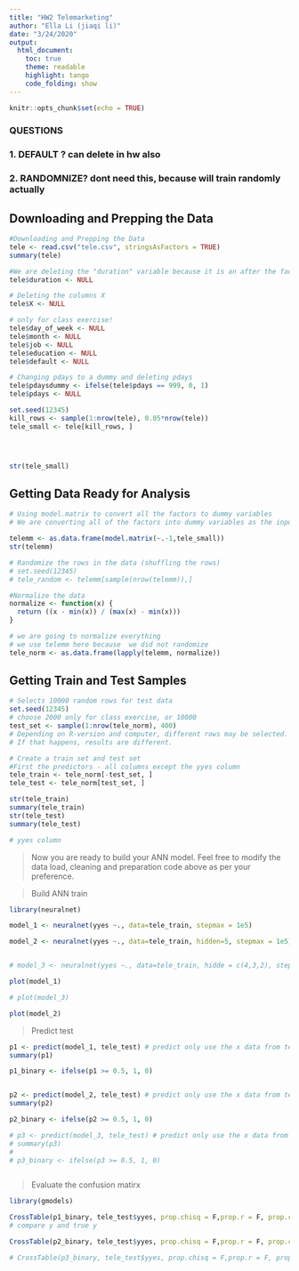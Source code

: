 ```yaml
---
title: "HW2 Telemarketing"
author: "Ella Li (jiaqi li)"
date: "3/24/2020"
output:
  html_document:
    toc: true
    theme: readable
    highlight: tango
    code_folding: show
---
```


```r
knitr::opts_chunk$set(echo = TRUE)
```

### QUESTIONS
### 1. DEFAULT ? can delete in hw also
### 2. RANDOMNIZE? dont need this, because will train randomly actually




## Downloading and Prepping the Data

```r
#Downloading and Prepping the Data
tele <- read.csv("tele.csv", stringsAsFactors = TRUE)
summary(tele)

#We are deleting the "duration" variable because it is an after the fact measurement. We only should be using variables that we know before the call
tele$duration <- NULL

# Deleting the columns X
tele$X <- NULL

# only for class exercise!
tele$day_of_week <- NULL
tele$month <- NULL
tele$job <- NULL
tele$education <- NULL
tele$default <- NULL

# Changing pdays to a dummy and deleting pdays
tele$pdaysdummy <- ifelse(tele$pdays == 999, 0, 1)
tele$pdays <- NULL

set.seed(12345)
kill_rows <- sample(1:nrow(tele), 0.05*nrow(tele))
tele_small <- tele[kill_rows, ]




str(tele_small)
```

## Getting Data Ready for Analysis

```r
# Using model.matrix to convert all the factors to dummy variables
# We are converting all of the factors into dummy variables as the input into ANN has to be numeric

telemm <- as.data.frame(model.matrix(~.-1,tele_small))
str(telemm)

# Randomize the rows in the data (shuffling the rows)
# set.seed(12345)
# tele_random <- telemm[sample(nrow(telemm)),]

#Normalize the data
normalize <- function(x) {
  return ((x - min(x)) / (max(x) - min(x)))
}

# we are going to normalize everything 
# we use telemm here because  we did not randomize
tele_norm <- as.data.frame(lapply(telemm, normalize))
```


## Getting Train and Test Samples

```r
# Selects 10000 random rows for test data
set.seed(12345)
# choose 2000 only for class exercise, or 10000
test_set <- sample(1:nrow(tele_norm), 400) 
# Depending on R-version and computer, different rows may be selected. 
# If that happens, results are different. 

# Create a train set and test set
#First the predictors - all columns except the yyes column
tele_train <- tele_norm[-test_set, ]
tele_test <- tele_norm[test_set, ]

str(tele_train)
summary(tele_train)
str(tele_test)
summary(tele_test)

# yyes column

```

> Now you are ready to build your ANN model. Feel free to modify the data load, cleaning and preparation code above as per your preference.

> Build ANN train

```r
library(neuralnet)

model_1 <- neuralnet(yyes ~., data=tele_train, stepmax = 1e5) 

model_2 <- neuralnet(yyes ~., data=tele_train, hidden=5, stepmax = 1e5) 


# model_3 <- neuralnet(yyes ~., data=tele_train, hidde = c(4,3,2), stepmax = 1e8) 

```

```r
plot(model_1)

# plot(model_3)

```

```r
plot(model_2)
```


> Predict test

```r
p1 <- predict(model_1, tele_test) # predict only use the x data from test set, to predict y
summary(p1)

p1_binary <- ifelse(p1 >= 0.5, 1, 0)


p2 <- predict(model_2, tele_test) # predict only use the x data from test set, to predict y
summary(p2)

p2_binary <- ifelse(p2 >= 0.5, 1, 0)

# p3 <- predict(model_3, tele_test) # predict only use the x data from test set, to predict y
# summary(p3)
# 
# p3_binary <- ifelse(p3 >= 0.5, 1, 0)



```


> Evaluate the confusion matirx 

```r
library(gmodels)

CrossTable(p1_binary, tele_test$yyes, prop.chisq = F,prop.r = F, prop.c = F, prop.t = F)
# compare y and true y

CrossTable(p2_binary, tele_test$yyes, prop.chisq = F,prop.r = F, prop.c = F, prop.t = F)

# CrossTable(p3_binary, tele_test$yyes, prop.chisq = F,prop.r = F, prop.c = F, prop.t = F)

```

